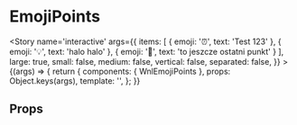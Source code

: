 
<Meta title='molecules/EmojiPoints' component={WnlEmojiPoints} />

# EmojiPoints

<Story name='interactive'
    args={{
        items: [
            {
                emoji: '⏰',
                text: 'Test 123'
            },
            {
                emoji: '💡',
                text: 'halo halo'
            },
            {
                emoji: '📅',
                text: 'to jeszcze ostatni punkt'
            }
        ],
        large: true,
        small: false,
        medium: false,
        vertical: false,
        separated: false,
    }}
    >
    {(args) => {
        return {
            components: { WnlEmojiPoints },
            props: Object.keys(args),
            template: '<wnl-emoji-points :items="items" :large="large" :small="small" :medium="medium" :vertical="vertical" :separated="separated" />',
        };
    }}
</Story>

## Props

<Props of={WnlEmojiPoints} />
